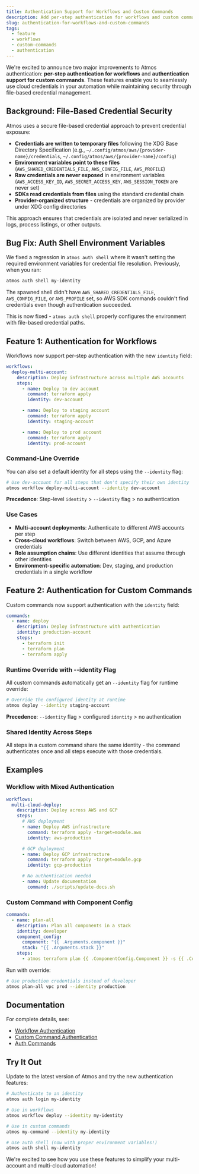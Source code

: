```yaml
---
title: Authentication Support for Workflows and Custom Commands
description: Add per-step authentication for workflows and custom commands with the new identity field and --identity flag
slug: authentication-for-workflows-and-custom-commands
tags:
  - feature
  - workflows
  - custom-commands
  - authentication
---
```


We're excited to announce two major improvements to Atmos authentication: **per-step authentication for workflows** and **authentication support for custom commands**. These features enable you to seamlessly use cloud credentials in your automation while maintaining security through file-based credential management.

<!--truncate-->

## Background: File-Based Credential Security

Atmos uses a secure file-based credential approach to prevent credential exposure:

- **Credentials are written to temporary files** following the XDG Base Directory Specification (e.g., `~/.config/atmos/aws/{provider-name}/credentials`, `~/.config/atmos/aws/{provider-name}/config`)
- **Environment variables point to these files** (`AWS_SHARED_CREDENTIALS_FILE`, `AWS_CONFIG_FILE`, `AWS_PROFILE`)
- **Raw credentials are never exposed** in environment variables (`AWS_ACCESS_KEY_ID`, `AWS_SECRET_ACCESS_KEY`, `AWS_SESSION_TOKEN` are never set)
- **SDKs read credentials from files** using the standard credential chain
- **Provider-organized structure** - credentials are organized by provider under XDG config directories

This approach ensures that credentials are isolated and never serialized in logs, process listings, or other outputs.

## Bug Fix: Auth Shell Environment Variables

We fixed a regression in `atmos auth shell` where it wasn't setting the required environment variables for credential file resolution. Previously, when you ran:

```bash
atmos auth shell my-identity
```

The spawned shell didn't have `AWS_SHARED_CREDENTIALS_FILE`, `AWS_CONFIG_FILE`, or `AWS_PROFILE` set, so AWS SDK commands couldn't find credentials even though authentication succeeded.

This is now fixed - `atmos auth shell` properly configures the environment with file-based credential paths.

## Feature 1: Authentication for Workflows

Workflows now support per-step authentication with the new `identity` field:

```yaml
workflows:
  deploy-multi-account:
    description: Deploy infrastructure across multiple AWS accounts
    steps:
      - name: Deploy to dev account
        command: terraform apply
        identity: dev-account

      - name: Deploy to staging account
        command: terraform apply
        identity: staging-account

      - name: Deploy to prod account
        command: terraform apply
        identity: prod-account
```

### Command-Line Override

You can also set a default identity for all steps using the `--identity` flag:

```bash
# Use dev-account for all steps that don't specify their own identity
atmos workflow deploy-multi-account --identity dev-account
```

**Precedence**: Step-level `identity` > `--identity` flag > no authentication

### Use Cases

- **Multi-account deployments**: Authenticate to different AWS accounts per step
- **Cross-cloud workflows**: Switch between AWS, GCP, and Azure credentials
- **Role assumption chains**: Use different identities that assume through other identities
- **Environment-specific automation**: Dev, staging, and production credentials in a single workflow

## Feature 2: Authentication for Custom Commands

Custom commands now support authentication with the `identity` field:

```yaml
commands:
  - name: deploy
    description: Deploy infrastructure with authentication
    identity: production-account
    steps:
      - terraform init
      - terraform plan
      - terraform apply
```

### Runtime Override with --identity Flag

All custom commands automatically get an `--identity` flag for runtime override:

```bash
# Override the configured identity at runtime
atmos deploy --identity staging-account
```

**Precedence**: `--identity` flag > configured `identity` > no authentication

### Shared Identity Across Steps

All steps in a custom command share the same identity - the command authenticates once and all steps execute with those credentials.

## Examples

### Workflow with Mixed Authentication

```yaml
workflows:
  multi-cloud-deploy:
    description: Deploy across AWS and GCP
    steps:
      # AWS deployment
      - name: Deploy AWS infrastructure
        command: terraform apply -target=module.aws
        identity: aws-production

      # GCP deployment
      - name: Deploy GCP infrastructure
        command: terraform apply -target=module.gcp
        identity: gcp-production

      # No authentication needed
      - name: Update documentation
        command: ./scripts/update-docs.sh
```

### Custom Command with Component Config

```yaml
commands:
  - name: plan-all
    description: Plan all components in a stack
    identity: developer
    component_config:
      component: "{{ .Arguments.component }}"
      stack: "{{ .Arguments.stack }}"
    steps:
      - atmos terraform plan {{ .ComponentConfig.Component }} -s {{ .ComponentConfig.Stack }}
```

Run with override:

```bash
# Use production credentials instead of developer
atmos plan-all vpc prod --identity production
```

## Documentation

For complete details, see:
- [Workflow Authentication](/core-concepts/workflows#using-authentication-with-workflows)
- [Custom Command Authentication](/core-concepts/custom-commands#using-authentication-with-custom-commands)
- [Auth Commands](/cli/commands/auth/usage)

## Try It Out

Update to the latest version of Atmos and try the new authentication features:

```bash
# Authenticate to an identity
atmos auth login my-identity

# Use in workflows
atmos workflow deploy --identity my-identity

# Use in custom commands
atmos my-command --identity my-identity

# Use auth shell (now with proper environment variables!)
atmos auth shell my-identity
```

We're excited to see how you use these features to simplify your multi-account and multi-cloud automation!
